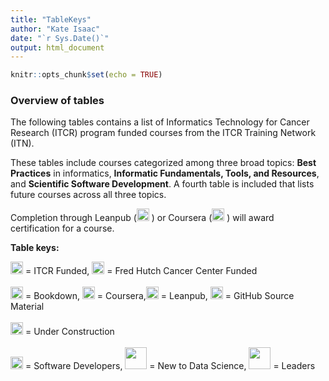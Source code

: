 ```yaml
---
title: "TableKeys"
author: "Kate Isaac"
date: "`r Sys.Date()`"
output: html_document
---
```


```r
knitr::opts_chunk$set(echo = TRUE)
```

### **Overview of tables**

The following tables contains a list of Informatics Technology for Cancer Research (ITCR) program funded courses from the ITCR Training Network (ITN). 

These tables include courses categorized among three broad topics: <b>Best Practices</b> in informatics, <b>Informatic Fundamentals, Tools, and Resources</b>, and <b>Scientific Software Development</b>. A fourth table is included that lists future courses across all three topics.  

Completion through Leanpub (<img src=resources/images/leanpublogo.png height="20"> </img>) or Coursera (<img src=resources/images/courseralogo.png height="20"> </img>) will award certification for a course.

**Table keys:**
<div title="Table keys">
<img src="resources/images/ITCRLogo.png" height="20"> </img> = ITCR Funded, <img src=resources/images/fhlogo.png height="20"></img> = Fred Hutch Cancer Center Funded<br></br>
<img src=resources/images/bookstack.png height="20"> </img> = Bookdown, <img src=resources/images/courseralogo.png height="20"> </img> = Coursera,<img src=resources/images/leanpublogo.png height="20"> </img> = Leanpub, <img src="resources/images/githublogo.png"  height="20"> </img> = GitHub Source Material<br></br>
<img src=resources/images/underconstruction.png height="20"></img> = Under Construction<br><br/>
<img src="resources/images/keyboard-1405.png" height="20"> </img> = Software Developers, <img src="resources/images/hatching_chick_newlearner.png" height="35"> </img> = New to Data Science, <img src="resources/images/leaders.png" height = "35"> </img> = Leaders<br></br>
</div>

